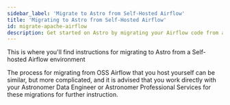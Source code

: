 ```yaml
---
sidebar_label: 'Migrate to Astro from Self-Hosted Airflow'
title: 'Migrating to Astro from Self-Hosted Airflow'
id: migrate-apache-airflow
description: Get started on Astro by migrating your Airflow code from a self-hosted Airflow instance.
---
```



This is where you'll find instructions for migrating to Astro from a Self-hosted Airflow environment

The process for migrating from OSS Airflow that you host yourself can be similar, but more complicated, and it is advised that you work directly
with your Astronomer Data Engineer or Astronomer Professional Services for these migrations for further instruction.

<Intro />
